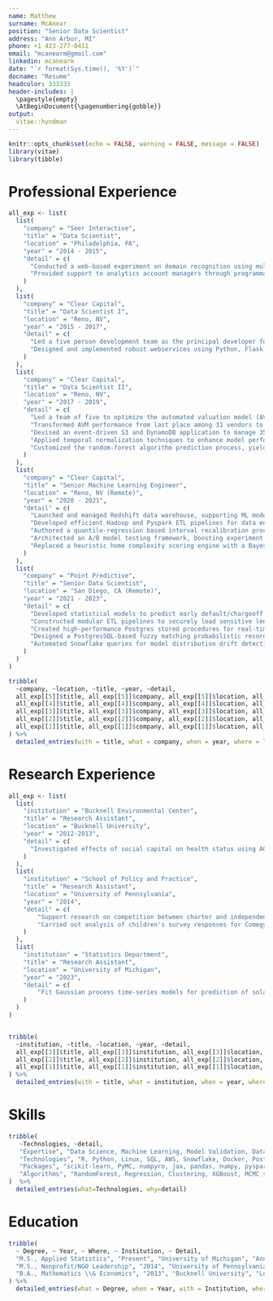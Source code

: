 ```yaml
---
name: Matthew
surname: McAnear
position: "Senior Data Scientist"
address: "Ann Arbor, MI"
phone: +1 423-277-0411
email: "mcanearm@gmail.com"
linkedin: mcanearm
date: "`r format(Sys.time(), '%Y')`"
docname: "Resume"
headcolor: 333333
header-includes: |
  \pagestyle{empty}
  \AtBeginDocument{\pagenumbering{gobble}}
output: 
  vitae::hyndman
---
```



```r
knitr::opts_chunk$set(echo = FALSE, warning = FALSE, message = FALSE)
library(vitae)
library(tibble)
```


# Professional Experience

```r
all_exp <- list(
  list(
    "company" = "Seer Interactive",
    "title" = "Data Scientist",
    "location" = "Philadelphia, PA",
    "year" = "2014 - 2015",
    "detail" = c(
      "Conducted a web-based experiment on domain recognition using multivariate hierarchical regression, showing that shorter domain names were 10 times more likely to be remembered than longer ones.",
      "Provided support to analytics account managers through programmatic report creation. This initiative cut over 80 hours off monthly reporting tasks."
    )
  ),
  list(
    "company" = "Clear Capital",
    "title" = "Data Scientist I",
    "location" = "Reno, NV",
    "year" = "2015 - 2017",
    "detail" = c(
      "Led a five person development team as the principal developer for Clear Capital’s AVM, a system that generates 150 million weekly predictions and annual revenues exceeding \\$5 million.",
      "Designed and implemented robust webservices using Python, Flask, and AWS Lambda to deliver AVM model predictions and internal company data in real-time through a seamless RESTful interface."
    )
  ),
  list(
    "company" = "Clear Capital",
    "title" = "Data Scientist II",
    "location" = "Reno, NV",
    "year" = "2017 - 2019",
    "detail" = c(
      "Led a team of five to optimize the automated valuation model (AVM), resulting in a reduction of build time and costs by over 90\\%.",
      "Transformed AVM performance from last place among 31 vendors to become the industry leader within just 6 months, contributing to additional annual revenues exceeding \\$1 million.",
      "Devised an event-driven S3 and DynamoDB application to manage 35+ terabytes of MLS photos and metadata with latencies consistently below 500ms.",
      "Applied temporal normalization techniques to enhance model performance and stability, ensuring more reliable and accurate predictions.",
      "Customized the random-forest algorithm prediction process, yielding a 50\\% reduction in prediction outliers and enhanced model precision."
    )
  ),
  list(
    "company" = "Clear Capital",
    "title" = "Senior Machine Learning Engineer",
    "location" = "Reno, NV (Remote)",
    "year" = "2020 - 2021",
    "detail" = c(
      "Launched and managed Redshift data warehouse, supporting ML models, ETL workflows, BI dashboards, and ad-hoc analytical queries.",
      "Developed efficient Hadoop and Pyspark ETL pipelines for data engineering, model fitting, and batch prediction, resulting in an 80\\% reduction in build time.",
      "Authored a quantile-regression based interval recalibration procedure, improving prediction interval coverage from 90\\% to the target of 68\\%.",
      "Architected an A/B model testing framework, boosting experiment throughput by 10-fold.",
      "Replaced a heuristic home complexity scoring engine with a Bayesian model, achieving approximately 40\\% better performance and 99\\% lower costs."
    )
  ),
  list(
    "company" = "Point Predictive",
    "title" = "Senior Data Scientist",
    "location" = "San Diego, CA (Remote)",
    "year" = "2021 - 2023",
    "detail" = c(
      "Developed statistical models to predict early default/chargeoff for auto lenders.",
      "Constructed modular ETL pipelines to securely load sensitive lender data (PPI) into NoSQL and RDBMS databases, significantly reducing load times from over 8 hours to under 30 minutes.",
      "Created high-performance Postgres stored procedures for real-time calculation of historical borrower data, delivering critical aggregate statistics with sub-200ms query times.",
      "Designed a PostgresSQL-based fuzzy matching probabilistic record linkage algorithm to retrieve prior credit applications of incoming borrowers, resulting in 50\\% faster query times and improved match rates.",
      "Automated Snowflake queries for model distribution drift detection, streamlining weekly efforts from 5 hours to just 10 minutes."
    )
  )
)

tribble(
  ~company, ~location, ~title, ~year, ~detail,
  all_exp[[5]]$title, all_exp[[5]]$company, all_exp[[5]]$location, all_exp[[5]]$year, all_exp[[5]]$detail, 
  all_exp[[4]]$title, all_exp[[4]]$company, all_exp[[4]]$location, all_exp[[4]]$year, all_exp[[4]]$detail, 
  all_exp[[3]]$title, all_exp[[3]]$company, all_exp[[3]]$location, all_exp[[3]]$year, all_exp[[3]]$detail, 
  all_exp[[2]]$title, all_exp[[2]]$company, all_exp[[2]]$location, all_exp[[2]]$year, all_exp[[2]]$detail, 
  all_exp[[1]]$title, all_exp[[1]]$company, all_exp[[1]]$location, all_exp[[1]]$year, all_exp[[1]]$detail, 
) %>%
  detailed_entries(with = title, what = company, when = year, where = location, why = detail, .protect = FALSE)
```

# Research Experience

```r

all_exp <- list(
  list(
    "institution" = "Bucknell Environmental Center",
    "title" = "Research Assistant",
    "location" = "Bucknell University",
    "year" = "2012-2013",
    "detail" = c(
      "Investigated effects of social capital on health status using ACTION Health survey of 3300 respondents in the Central Susquehanna Region"
    )
  ),
  list(
    "institution" = "School of Policy and Practice",
    "title" = "Research Assistant",
    "location" = "University of Pennsylvania",
    "year" = "2014",
    "detail" = c(
      	"Support research on competition between charter and independent schools in Texas by gathering, cleaning, and analyzing raw data",
        "Carried out analysis of children's survey responses for Comegys Elementary School on behalf of the Philadelphia Eagles"
    )
  ),
  list(
    "institution" = "Statistics Department",
    "title" = "Research Assistant",
    "location" = "University of Michigan",
    "year" = "2023",
    "detail" = c(
      	"Fit Gaussian process time-series models for prediction of solar weather events on Slurm cluster"
    )
  )
)


tribble(
  ~institution, ~title, ~location, ~year, ~detail,
  all_exp[[3]]$title, all_exp[[3]]$institution, all_exp[[3]]$location, all_exp[[3]]$year, all_exp[[3]]$detail, 
  all_exp[[2]]$title, all_exp[[2]]$institution, all_exp[[2]]$location, all_exp[[2]]$year, all_exp[[2]]$detail, # skip this one for space
  all_exp[[1]]$title, all_exp[[1]]$institution, all_exp[[1]]$location, all_exp[[1]]$year, all_exp[[1]]$detail, 
) %>%
  detailed_entries(with = title, what = institution, when = year, where = location, why = detail, .protect = FALSE)

```


# Skills

```r
tribble(
   ~Technologies, ~detail,
   "Expertise", "Data Science, Machine Learning, Model Validation, Data Engineering, Databases, Dashboarding, A/B Testing, Time-Series Analysis, Visualization",
   "Technologies", "R, Python, Linux, SQL, AWS, Snowflake, Docker, PostgreSQL, Looker, Slurm, Hadoop, Spark, REST, Flask, Git",
   "Packages", "scikit-learn, PyMC, numpyro, jax, pandas, numpy, pyspark, PyTorch, sqlalchemy",
   "Algorithms", "RandomForest, Regression, Clustering, XGBoost, MCMC sampling, Variational Inference, Bayesian Deep Learning, Hierarchical Modeling, Record Linkage, KNN, Clustering, MapReduce"
)  %>%
  detailed_entries(what=Technologies, why=detail)
```


# Education

```r
tribble(
  ~ Degree, ~ Year, ~ Where, ~ Institution, ~ Detail,
  "M.S., Applied Statistics", "Present", "University of Michigan", "Ann Arbor, MI", c(),
  "M.S., Nonprofit/NGO Leadership", "2014", "University of Pennsylvania", "Philadelphia, PA", c("Donald J. Deutsch Endowed Graduate Fellowship"),
  "B.A., Mathematics \\& Economics", "2013", "Bucknell University", "Lewisburg, PA", c("\\textit{Magna cum laude}", "National Merit Finalist Scholarship", "Dean's Scholarship", "Omicron Delta Epsilon Economics Honor Society"),
) %>%
  detailed_entries(what = Degree, when = Year, with = Institution, where = Where, why = Detail, .protect = FALSE)
```



